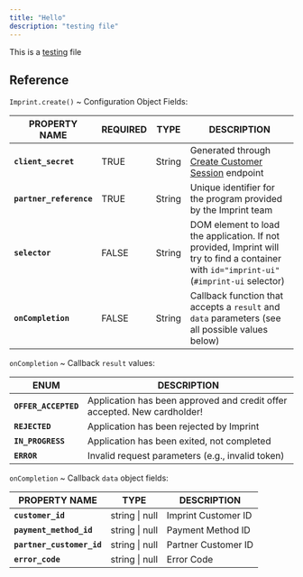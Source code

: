 ```yaml
---
title: "Hello"
description: "testing file"
---
```


This is a [testing](https://google.com) file

## Reference

`Imprint.create()` \~ Configuration Object Fields:

| PROPERTY NAME           | REQUIRED | TYPE   | DESCRIPTION                                                                                                                                 |
| ----------------------- | -------- | ------ | ------------------------------------------------------------------------------------------------------------------------------------------- |
| **`client_secret`**     | TRUE     | String | Generated through [Create Customer Session](https://docs.imprint.co/api-reference/customer-sessions/create-a-new-customer-session) endpoint |
| **`partner_reference`** | TRUE     | String | Unique identifier for the program provided by the Imprint team                                                                              |
| **`selector`**          | FALSE    | String | DOM element to load the application. If not provided, Imprint will try to find a container with `id="imprint-ui"` (`#imprint-ui` selector)  |
| **`onCompletion`**      | FALSE    | String | Callback function that accepts a `result` and `data` parameters (see all possible values below)                                             |

`onCompletion` \~ Callback `result` values:

| ENUM                 | DESCRIPTION                                                              |
| -------------------- | ------------------------------------------------------------------------ |
| **`OFFER_ACCEPTED`** | Application has been approved and credit offer accepted. New cardholder! |
| **`REJECTED`**       | Application has been rejected by Imprint                                 |
| **`IN_PROGRESS`**    | Application has been exited, not completed                               |
| **`ERROR`**          | Invalid request parameters (e.g., invalid token)                         |

`onCompletion` \~ Callback `data` object fields:

| PROPERTY NAME             | TYPE           | DESCRIPTION         |
| ------------------------- | -------------- | ------------------- |
| **`customer_id`**         | string \| null | Imprint Customer ID |
| **`payment_method_id`**   | string \| null | Payment Method ID   |
| **`partner_customer_id`** | string \| null | Partner Customer ID |
| **`error_code`**          | string \| null | Error Code          |